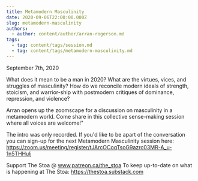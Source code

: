 ```yaml
---
title: Metamodern Masculinity
date: 2020-09-06T22:00:00.000Z
slug: metamodern-masculinity
authors:
  - author: content/author/arran-rogerson.md
tags:
  - tag: content/tags/session.md
  - tag: content/tags/metamodern-masculinity.md
---
```


September 7th, 2020

What does it mean to be a man in 2020? What are the virtues, vices, and struggles of masculinity? How do we reconcile modern ideals of strength, stoicism, and warrior-ship with postmodern critiques of dominance, repression, and violence?

Arran opens up the zoomscape for a discussion on masculinity in a metamodern world. Come share in this collective sense-making session where all voices are welcome!"

The intro was only recorded. If you'd like to be apart of the conversation you can sign-up for the next Metamodern Masculinity session here: https://zoom.us/meeting/register/tJArcOCoqTsoG9azrc03MR-A_u-1n5THHulj

Support The Stoa @ www.patreon.ca/the_stoa
To keep up-to-date on what is happening at The Stoa: https://thestoa.substack.com
